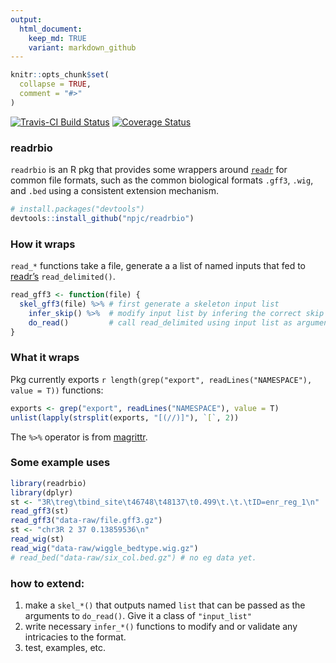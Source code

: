 ```yaml
---
output: 
  html_document:
    keep_md: TRUE
    variant: markdown_github
---
```


```r
knitr::opts_chunk$set(
  collapse = TRUE,
  comment = "#>"
)
```

[![Travis-CI Build Status](https://travis-ci.org/npjc/readrbio.svg?branch=master)](https://travis-ci.org/npjc/readrbio)
[![Coverage Status](http://codecov.io/github/npjc/readrbio/coverage.svg?branch=master)](http://codecov.io/github/npjc/readrbio?branch=master)

### readrbio

`readrbio` is an R pkg that provides some wrappers around [`readr`](https://github.com/hadley/readr) for common file formats, such as the common biological formats `.gff3`, `.wig`, and `.bed` using a consistent extension mechanism.

```r
# install.packages("devtools")
devtools::install_github("npjc/readrbio")
```



### How it wraps
`read_*` functions take a file, generate a a list of named inputs that fed to [readr's](https://github.com/hadley/readr) `read_delimited()`.

```r
read_gff3 <- function(file) {
  skel_gff3(file) %>% # first generate a skeleton input list 
    infer_skip() %>%  # modify input list by infering the correct skip argument.
    do_read()         # call read_delimited using input list as argument.
}
```

### What it wraps
Pkg currently exports `r length(grep("export", readLines("NAMESPACE"), value = T))` functions:
```r
exports <- grep("export", readLines("NAMESPACE"), value = T)
unlist(lapply(strsplit(exports, "[(//)]"), `[`, 2))
```

The `%>%` operator is from [magrittr](https://github.com/smbache/magrittr).

### Some example uses

```r
library(readrbio)
library(dplyr)
st <- "3R\treg\tbind_site\t46748\t48137\t0.499\t.\t.\tID=enr_reg_1\n"
read_gff3(st)
read_gff3("data-raw/file.gff3.gz")
st <- "chr3R 2 37 0.13859536\n"
read_wig(st)
read_wig("data-raw/wiggle_bedtype.wig.gz")
# read_bed("data-raw/six_col.bed.gz") # no eg data yet.
```

### how to extend:

1. make a `skel_*()` that outputs named `list` that can be passed as the arguments to `do_read()`. Give it a class of `"input_list"`
2. write necessary `infer_*()` functions to modify and or validate any intricacies to the format.
3. test, examples, etc.